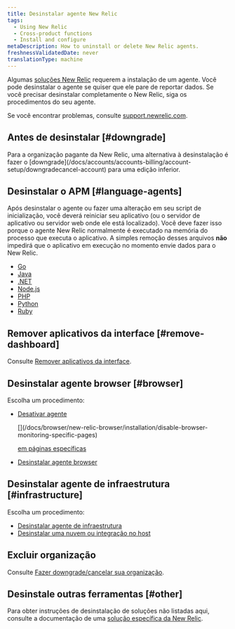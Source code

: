 ```yaml
---
title: Desinstalar agente New Relic
tags:
  - Using New Relic
  - Cross-product functions
  - Install and configure
metaDescription: How to uninstall or delete New Relic agents.
freshnessValidatedDate: never
translationType: machine
---
```


Algumas [soluções New Relic](https://newrelic.com/instant-observability/) requerem a instalação de um agente. Você pode desinstalar o agente se quiser que ele pare de reportar dados. Se você precisar desinstalar completamente o New Relic, siga os procedimentos do seu agente.

Se você encontrar problemas, consulte [support.newrelic.com](https://support.newrelic.com).

## Antes de desinstalar [#downgrade]

<Callout variant="important">
  Para a organização pagante da New Relic, uma alternativa à desinstalação é fazer o [downgrade](/docs/accounts/accounts-billing/account-setup/downgradecancel-account) para uma edição inferior.
</Callout>

## Desinstalar o APM [#language-agents]

Após desinstalar o agente <InlinePopover type="apm"/>ou fazer uma alteração em seu script de inicialização, você deverá reiniciar seu aplicativo (ou o servidor de aplicativo ou servidor web onde ele está localizado). Você deve fazer isso porque o agente New Relic normalmente é executado na memória do processo que executa o aplicativo. A simples remoção desses arquivos **não** impedirá que o aplicativo em execução no momento envie dados para o New Relic.

* [Go](/docs/agents/go-agent/installation-configuration/uninstall-go-agent)
* [Java](/docs/agents/java-agent/installation/uninstall-java-agent)
* [.NET](/docs/agents/net-agent/installation-configuration/uninstall-net-agent)
* [Node.js](/docs/agents/nodejs-agent/installation-configuration/uninstall-nodejs-agent)
* [PHP](/docs/agents/php-agent/advanced-installation/uninstalling-php-agent)
* [Python](/docs/agents/python-agent/installation-configuration/uninstall-python-agent)
* [Ruby](/docs/agents/ruby-agent/installation-configuration/uninstall-ruby-agent)

## Remover aplicativos da interface [#remove-dashboard]

Consulte [Remover aplicativos da interface](/docs/apm/new-relic-apm/maintenance/remove-applications-new-relic).

## Desinstalar agente browser [#browser]

Escolha um procedimento:

* [Desativar agente](/docs/browser/new-relic-browser/installation/disable-browser-monitoring-specific-pages)

  <InlinePopover type="browser">
    [](/docs/browser/new-relic-browser/installation/disable-browser-monitoring-specific-pages)
  </InlinePopover>

  [em páginas específicas](/docs/browser/new-relic-browser/installation/disable-browser-monitoring-specific-pages)

* [Desinstalar agente browser](/docs/browser/new-relic-browser/installation/delete-apps-new-relic-browser)

## Desinstalar agente de infraestrutura [#infrastructure]

Escolha um procedimento:

* [Desinstalar agente de infraestrutura](/docs/infrastructure/new-relic-infrastructure/installation/uninstall-infrastructure-agent)
* [Desinstalar uma nuvem ou integração no host](/docs/infrastructure/install-infrastructure-agent/update-or-uninstall/uninstall-infrastructure-integrations)

## Excluir organização

Consulte [Fazer downgrade/cancelar sua organização](/docs/accounts/accounts/account-maintenance/cancel-or-delete-your-new-relic-account).

## Desinstale outras ferramentas [#other]

Para obter instruções de desinstalação de soluções não listadas aqui, consulte a documentação de uma [solução específica da New Relic](https://newrelic.com/instant-observability/).
